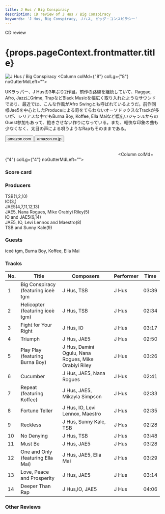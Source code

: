 ```yaml
---
title: J Hus / Big Conspiracy
description: CD review of J Hus / Big Conspiracy
keywords: 'J Hus, Big Conspiracy, Ｊハス, ビッグ・コンスピラシー'
---
```





<p className="largeP">CD review</p>
<h1 className="h1--no--margin">{props.pageContext.frontmatter.title}</h1>

<Row  className="image-card-group">
	<Column colMd={"4"} colLg={"4"} noGutterMdLeft="">
       <ImageCard>

![J Hus / Big Conspiracy](../../images/cd/jhus2L.jpg) 
</ImageCard>
	</Column>
	<Column colMd={"8"} colLg={"8"} noGutterMdLeft="">
	<p>
	UKラッパー、J Husの3年ぶり2作目。前作の路線を継続していて、Raggae, Afro, JazzにGrime, TrapなどBlack Musicを幅広く取り入れたようなサウンドであり、最近では、こんな作風がAfro Swingとも呼ばれているようだ。前作同様Jae5を中心としたProduceによる奇をてらわないオーソドックスなTrackが多いが、シリアスな中でもBurna Boy, Koffee, Ella Maiなど幅広いジャンルからのGuest参加もあって、飽きさせない作りになっている。また、軽快な印象の曲も少なくなく、太目の声による唄うようなRapもそのままである。
	</p>
	<div>
	  <Button href="https://amzn.to/2QB2C8r" kind="primary" size="small" renderIcon={ArrowUpRight24}>
      amazon.com
    </Button>
    <Button href="https://amzn.to/3b7BWW2" kind="secondary" size="small" renderIcon={ArrowUpRight24}>
      amazon.co.jp
    </Button>
	</div>
	<a href="https://geo.music.apple.com/jp/album/big-conspiracy/1497346309?mt=1&app=music&ls=1&at=11lcug" style="display:inline-block;overflow:hidden;background:url(https://linkmaker.itunes.apple.com/ja-jp/lockup.svg?releaseDate=2020-01-24&kind=album&bubble=apple_music&style=mono-black) no-repeat;width:180px;height:45px;"></a>
	<a href="https://geo.music.apple.com/jp/album/big-conspiracy/1497346309?app=itunes&at=11lcug" style="display:inline-block;overflow:hidden;background:url(https://linkmaker.itunes.apple.com/ja-jp/badge-lrg.svg?releaseDate=2020-01-24&kind=album&bubble=itunes_music) no-repeat;width:180px;height:41px;"></a>
	</Column>
</Row>
<Row >
	<Column colMd={"4"} colLg={"4"} noGutterMdLeft="">
<div>
  <h3>Score card</h3>
	<SliderJS1 value="4" />
  <SliderJS2 value="2" />
	<SliderJS3 value="1" />
  <SliderJS4 value="8" />
</div>
</Column>
<Column colMd={"8"} colLg={"8"} noGutterMdLeft="">
<div>
<h3>Producers</h3>
<p>
TSB(1,2,10)
<br/>IO(3,)
<br/>JAE5(4,7,11,12,13)
<br/>JAE5, Nana Rogues, Mike Orabiyi Riley(5)
<br/>IO and JAE5(6,14)
<br/>JAE5, IO, Levi Lennox and Maestro(8)
<br/>TSB and Sunny Kale(9)
</p>
<h3>Guests</h3>
<p>
iceè tgm, Burna Boy, Koffee, Ella Mai
</p>
</div>
</Column>
</Row>

<h3>Tracks</h3>

| No. |	 Title                             |	 Composers                                          | Performer	| Time	|
| --- |	---------------------------------- | ---------------------------------------------------- | --------- | -----	|
|	1	  |	Big Conspiracy (featuring iceè tgm | J Hus, TSB                                          	|	J Hus    	|	03:39	|
|	2	  |	Helicopter (featuring iceè tgm)    | J Hus, TSB                                          	|	J Hus    	|	02:34	|
|	3	  |	Fight for Your Right               | J Hus, IO                                           	|	J Hus    	|	03:17	|
|	4	  |	Triumph                            | J Hus, JAE5                                         	|	J Hus    	|	02:50	|
|	5	  |	Play Play (featuring Burna Boy)    | J Hus, Damini Ogulu, Nana Rogues, Mike Orabiyi Riley	|	J Hus    	|	03:26	|
|	6	  |	Cucumber                           | J Hus, JAE5, Nana Rogues                            	|	J Hus    	|	02:41	|
|	7	  |	Repeat (featuring Koffee)          | J Hus, JAE5, Mikayla Simpson                        	|	J Hus    	|	02:33	|
|	8	  |	Fortune Teller                     | J Hus, IO, Levi Lennox, Maestro                     	|	J Hus    	|	02:35	|
|	9	  |	Reckless                           | J Hus, Sunny Kale, TSB                              	|	J Hus    	|	02:28	|
|	10	|	No Denying                         | J Hus, TSB                                          	|	J Hus    	|	03:48	|
|	11	|	Must Be                            | J Hus, JAE5                                         	|	J Hus    	|	03:28	|
|	12	|	One and Only (featuring Ella Mai)  | J Hus, JAE5, Ella Mai                               	|	J Hus    	|	03:29	|
|	13	|	Love, Peace and Prosperity         | J Hus, JAE5                                         	|	J Hus    	|	03:14	|
|	14	|	Deeper Than Rap                    | J Hus,IO, JAE5                                      	|	J Hus    	|	04:06	|

<h3>Other Reviews</h3>

<Row>
<Column colMd={3} colLg={3} noGutterMdLeft>
<Review1 />
</Column>
</Row>